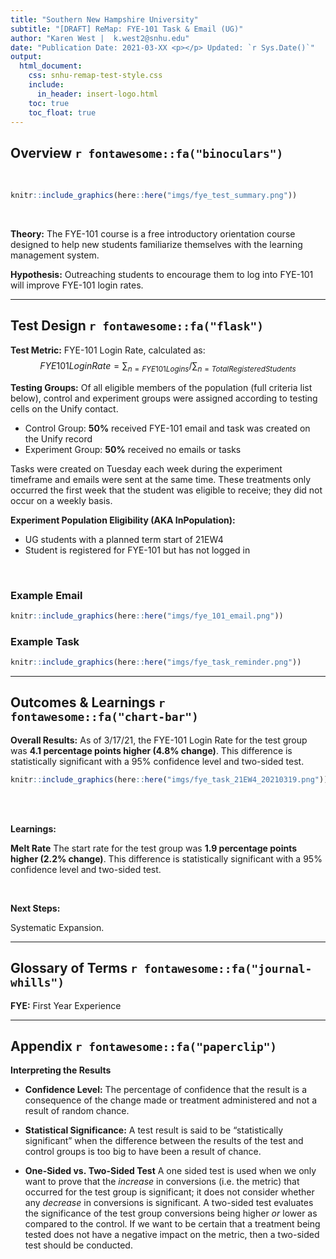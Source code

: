 ```yaml
---
title: "Southern New Hampshire University"
subtitle: "[DRAFT] ReMap: FYE-101 Task & Email (UG)"
author: "Karen West |  k.west2@snhu.edu"
date: "Publication Date: 2021-03-XX <p></p> Updated: `r Sys.Date()`"
output:
  html_document: 
    css: snhu-remap-test-style.css
    include:
      in_header: insert-logo.html
    toc: true
    toc_float: true
---
```


## Overview `r fontawesome::fa("binoculars")`
<br>

```r
knitr::include_graphics(here::here("imgs/fye_test_summary.png"))
```

<br>

__Theory:__ The FYE-101 course is a free introductory orientation course designed to help new students familiarize themselves with the learning management system.

__Hypothesis:__ Outreaching students to encourage them to log into FYE-101 will improve FYE-101 login rates.

---


## Test Design `r fontawesome::fa("flask")` {.tabset .tabset-pills} 

__Test Metric:__ FYE-101 Login Rate, calculated as:
$$FYE101 Login Rate  = \sum_{n=FYE101 Logins} / \sum_{n=Total Registered Students}$$

__Testing Groups:__ Of all eligible members of the population (full criteria list below), control and experiment groups were assigned according to testing cells on the Unify contact.

+ Control Group: **50%** received FYE-101 email and task was created on the Unify record
+ Experiment Group: **50%** received no emails or tasks

Tasks were created on Tuesday each week during the experiment timeframe and emails were sent at the same time. These treatments only occurred the first week that the student was eligible to receive; they did not occur on a weekly basis.

**Experiment Population Eligibility (AKA InPopulation):**

+ UG students with a planned term start of 21EW4
+ Student is registered for FYE-101 but has not logged in

<br>

### Example Email


```r
knitr::include_graphics(here::here("imgs/fye_101_email.png"))
```


### Example Task


```r
knitr::include_graphics(here::here("imgs/fye_task_reminder.png"))
```


---

## Outcomes & Learnings `r fontawesome::fa("chart-bar")`

__Overall Results:__ As of 3/17/21, the FYE-101 Login Rate for the test group was **4.1 percentage points higher (4.8% change)**. This difference is statistically significant with a 95% confidence level and two-sided test.

```r
knitr::include_graphics(here::here("imgs/fye_task_21EW4_20210319.png"))
```
<br>



<br>
__Learnings:__

__Melt Rate__ The start rate for the test group was **1.9 percentage points higher (2.2% change)**. This difference is statistically significant with a 95% confidence level and two-sided test.

<br>

__Next Steps:__

Systematic Expansion.


---

## Glossary of Terms `r fontawesome::fa("journal-whills")`

__FYE:__ First Year Experience

---

## Appendix `r fontawesome::fa("paperclip")`

:::{.note}


__Interpreting the Results__

+ __Confidence Level:__ The percentage of confidence that the result is a consequence of the change made or treatment administered and not a result of random chance.

+ __Statistical Significance:__ A test result is said to be "statistically significant" when the difference between the results of the test and control groups is too big to have been a result of chance.

+ __One-Sided vs. Two-Sided Test__ A one sided test is used when we only want to prove that the *increase* in conversions (i.e. the metric) that occurred for the test group is significant; it does not consider whether any *decrease* in conversions is significant. A two-sided test evaluates the significance of the test group conversions being higher *or* lower as compared to the control. If we want to be certain that a treatment being tested does not have a negative impact on the metric, then a two-sided test should be conducted.

:::

<br>
<br>